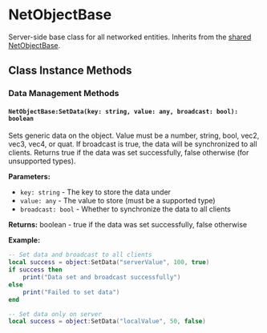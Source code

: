 # NetObjectBase

Server-side base class for all networked entities. Inherits from the [shared NetObjectBase](/shared-api/netobjectbase).

## Class Instance Methods

### Data Management Methods

#### `NetObjectBase:SetData(key: string, value: any, broadcast: bool): boolean`

Sets generic data on the object. Value must be a number, string, bool, vec2, vec3, vec4, or quat. If broadcast is true, the data will be synchronized to all clients. Returns true if the data was set successfully, false otherwise (for unsupported types).

**Parameters:**
- `key: string` - The key to store the data under
- `value: any` - The value to store (must be a supported type)
- `broadcast: bool` - Whether to synchronize the data to all clients

**Returns:** boolean - true if the data was set successfully, false otherwise

**Example:**
```lua
-- Set data and broadcast to all clients
local success = object:SetData("serverValue", 100, true)
if success then
    print("Data set and broadcast successfully")
else
    print("Failed to set data")
end

-- Set data only on server
local success = object:SetData("localValue", 50, false)
```
